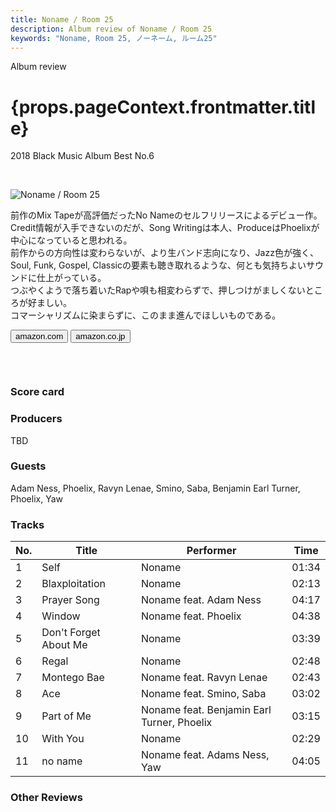```yaml
---
title: Noname / Room 25
description: Album review of Noname / Room 25
keywords: "Noname, Room 25, ノーネーム, ルーム25"
---
```






<p className="largeP">Album review</p>
<h1 className="h1--no--margin">{props.pageContext.frontmatter.title}</h1>
<p className="largeP">
  <Link to="/best50/2018/">2018 Black Music Album Best No.6</Link>
</p>

<br/>
<Row  className="image-card-group">
	<Column colMd={"3"} colLg={"4"} noGutterMdLeft="">
       <ImageCard>

![Noname / Room 25](../../images/cd/noname2L.jpg)

</ImageCard>
	</Column>
	<Column colMd={"4"} colLg={"8"} noGutterMdLeft="">
	<p>
		前作のMix Tapeが高評価だったNo Nameのセルフリリースによるデビュー作。Credit情報が入手できないのだが、Song Writingは本人、ProduceはPhoelixが中心になっていると思われる。
		<br/>前作からの方向性は変わらないが、より生バンド志向になり、Jazz色が強く、Soul, Funk, Gospel, Classicの要素も聴き取れるような、何とも気持ちよいサウンドに仕上がっている。
		<br/>つぶやくようで落ち着いたRapや唄も相変わらずで、押しつけがましくないところが好ましい。
		<br/>コマーシャリズムに染まらずに、このまま進んでほしいものである。
	</p>
	<div>
	  <Button className="button-right-mergin"  href="https://amzn.to/2USCOqz" kind="primary" size="small" renderIcon={ArrowUpRight24}>
      amazon.com
    </Button>
    <Button className="button-right-mergin"  href="https://amzn.to/2Yh5pZ7" kind="secondary" size="small" renderIcon={ArrowUpRight24}>
      amazon.co.jp
    </Button>
	</div>
	<a style="display:inline-block;overflow:hidden;background:url(https://linkmaker.itunes.apple.com/ja-jp/lockup.svg?releaseDate=2018-09-14&kind=album&bubble=apple_music&style=mono-black) no-repeat;width:180px;height:45px;" href="https://geo.music.apple.com/jp/album/room-25/1436063073?mt=1&app=music&ls=1&at=11lcug"></a>
	</Column>
</Row>
<Row >
	<Column colMd={"4"} colLg={"4"} noGutterMdLeft="">
		<div>
	  	<h3>Score card</h3>
			<SliderJS1 value="4" />
	    <SliderJS2 value="2" />
			<SliderJS3 value="1" />
	    <SliderJS4 value="9" />
		</div>
	</Column>
	<Column colMd={"8"} colLg={"8"} noGutterMdLeft="">
		<div>
			<h3>Producers</h3>
			<p>
				TBD
			</p>
			<h3>Guests</h3>
			<p>
				Adam Ness, Phoelix, Ravyn Lenae, Smino, Saba, Benjamin Earl Turner, Phoelix, Yaw
			</p>
		</div>
	</Column>
</Row>

<h3>Tracks</h3>

| No. | Title                 | Performer                                  | Time  |
| --- | --------------------- | ------------------------------------------ | ----- |
| 1   | Self                  | Noname                                     | 01:34 |
| 2   | Blaxploitation        | Noname                                     | 02:13 |
| 3   | Prayer Song           | Noname feat. Adam Ness                     | 04:17 |
| 4   | Window                | Noname feat. Phoelix                       | 04:38 |
| 5   | Don't Forget About Me | Noname                                     | 03:39 |
| 6   | Regal                 | Noname                                     | 02:48 |
| 7   | Montego Bae           | Noname feat. Ravyn Lenae                   | 02:43 |
| 8   | Ace                   | Noname feat. Smino, Saba                   | 03:02 |
| 9   | Part of Me            | Noname feat. Benjamin Earl Turner, Phoelix | 03:15 |
| 10  | With You              | Noname                                     | 02:29 |
| 11  | no name               | Noname feat. Adams Ness, Yaw               | 04:05 |

<h3>Other Reviews</h3>

<Row>
  <Column colMd={3} colLg={3} noGutterMdLeft>
    <Review1 />
  </Column>
</Row>
